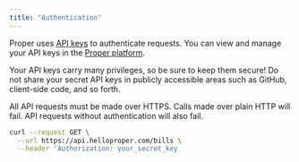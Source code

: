 ```yaml
---
title: "Authentication"
---
```


Proper uses [API keys](/apikeys) to authenticate requests. You can view and manage your API keys in the [Proper platform](https://app.helloproper.com).

Your API keys carry many privileges, so be sure to keep them secure! Do not share your secret API keys in publicly accessible areas such as GitHub, client-side code, and so forth.

All API requests must be made over HTTPS. Calls made over plain HTTP will fail. API requests without authentication will also fail.

<RequestExample>

```bash Authenticated request
curl --request GET \
  --url https://api.helloproper.com/bills \
  --header 'Authorization: your_secret_key
```

</RequestExample>
